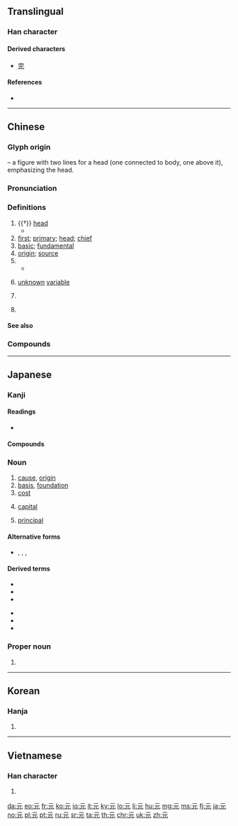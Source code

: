 {{character info/new}}
{{also|示|亓}}
==Translingual==
{{stroke order}}

===Han character===
{{Han char|rn=10|rad=儿|as=02|sn=4|four=10211|canj=MMU|ids=⿱二儿}}

====Derived characters====
* [[完]]

====References====
* {{Han ref|kx=0123.060|dkj=01340|dj=0258.030|hdz=10264.060|uh=5143}}

----

==Chinese==
{{zh-forms}}

===Glyph origin===
{{Han etyl}}
{{liushu|p}} – a figure with two lines {{zh-l|*二}} for a head (one connected to body, one above it), emphasizing the head.

===Pronunciation===
{{zh-pron
|m=yuán
|c=jyun4
|h=pfs=ngièn/ngiàn
|md=nguòng
|mn=goân
|mn-t=nguêng5/nguang5/ngang5
|mn-t_note=ngang5 - used in {{zh-l|*開元}}
|w=3nyoe,3hhyoe
|mc=y
|oc=y
|ma=y
|cat=n,a,pn,cls
}}

===Definitions===
{{zh-hanzi}}

# {{†}} [[head]]
#* {{zh-syn|頭}}
# [[first]]; [[primary]]; [[head]]; [[chief]]
# [[basic]]; [[fundamental]]
# [[origin]]; [[source]]
# {{zh-classifier|[[yuan]] or [[dollar]]s}}
#* {{zh-syn|圓}}
# {{lb|zh|mathematics}} [[unknown]] [[variable]]
# {{zh-div|朝}} {{w|Yuan Dynasty}}
# {{surname|lang=zh}}

====See also====
{{zh-Chinese dynasties}}

===Compounds===
{{zh-der|元寶|元旦|元件|元老|元年|元配|元氣|元日|元首|元帥|元素|元素符號|元宵|元宵節|元凶|元勳|元魚|元月|一元|一元化|一元大武|一元復始|一元論|一元酸|七元|三元|三元及第|三元合金|三朝元老|上元|上元節|下元|下元節|中元|中元普渡|中元節|中狀元|主元音|乾元|二元論|二元運算|二元酸|五燈會元|亞元|位元|位元組|低元音|住宅單元|倪元璐|傷元氣|元世祖|元元|元元本本|元功|元勛|元化|元史|元后|元君|元命|元和|元和腳|元和體|元四大家|元因|元士|元夜|元太宗|元太祖|元好問|元妃|元始|元始天尊|元子|元宰|元寶楓|元尚篇|元微之|元惡|元惡大奸|元惡大憝|元戎|元智大學|元曲|元書紙|元會|元服|元朝|元本|元燈|元生代|元白|元祕史|元神|元稹|元精|元結|元緒|元老院|元聖|元色|元謀猿人|元辰|元雜劇|元音|元麥|元龍高臥|光電元件|八元|公元|冊府元龜|分渾元|前元音|包元兒|化學元素|半低元音|半元音|半合元音|半閉元音|半開元音|半高元音|南元|合口元音|合金元素|喪元|單元|單元劇|單元音|圓脣元音|坤元|壓倒元白|壽元|夏元瑜|多元化|多元性|多元論|大三元|大元帥|大春元|大秋元|大經元|太元|央元音|字元|宋元學案|尖元音|展脣元音|後元音|復元|微量元素|戴表元|捲舌元音|掄元|控制單元|搖元宵|改元|數元|新元史|新紀元|易元吉|春元演習|晉元帝|曆元|會元|未知元|朱元璋|李元簇|柳宗元|案元|梁元帝|標準元音|歐元|歐洲美元|歸元|殿元|汪元量|油元|泰元|混元|渾元|狀元|狀元及第|狀元籌|狀元紅|狀元餅|當元|省元|真元|萬元戶|稀土元素|程元振|糕元寶|紀元|經元|美元|腎元|膠元蛋白|舌尖元音|舌面元音|華元|蔡元培|虎體元斑|補元氣|複元音|複合元音|西元|西曆紀元|解元|記憶單元|謝晉元|貢元|趙元任|趙元昊|連中三元|還元返本|鄭元和|酈道元|重元素|金屬元素|鉤元提要|銀元|開元|開元禮|開元通寶|開元錄|開元雜報|開口元音|開國元勛|關元|阮元|降元音|隱生元|顏元|顯生元|養元|高元音|黎元|黎元洪|鼎元|鼎元之分|鼻化元音}}

{{zh-cat|Beginning|Money}}

----

==Japanese==

===Kanji===
{{ja-kanji|grade=2|rs=儿02}}

====Readings====
* {{ja-readings
|goon=[[ごん]] (gon)
|kanon=[[げん]] (gen)
|toon=[[がん]] (gan)
|kun=[[もと]] (moto), [[こうべ]] (kōbe)}}

====Compounds====
{{der5|lang=ja|{{ja-l|元気}}
|{{ja-l|元凶}}
|{{ja-l|元金}}
|{{ja-l|元号}}
|{{ja-l|元日}}
|{{ja-l|元首}}
|{{ja-l|元帥}}
|{{ja-l|元祖}}
|{{ja-l|元素}}
|{{ja-l|元旦}}
|{{ja-l|元朝}}
|{{ja-l|元服}}
|{{ja-l|元本}}
|{{ja-l|元来}}
|{{ja-l|元悪}}
|{{ja-l|元価}}
|{{ja-l|元兇}}
|{{ja-l|元勲}}
|{{ja-l|元軍}}
|{{ja-l|元々}}, {{ja-l|元元}}
|{{ja-l|元高}}
|{{ja-l|元三}}
|{{ja-l|元始}}
|{{ja-l|元手}}
|{{ja-l|元鞘}}
|{{ja-l|元職}}
|{{ja-l|元栓}}
|{{ja-l|元値}}
|{{ja-l|元帳}}
|{{ja-l|元締}}
|{{ja-l|元入金}}
|{{ja-l|元年}}
|{{ja-l|元標}}
|{{ja-l|元方}}
|{{ja-l|元利}}
|{{ja-l|元老}}
|{{ja-l|元禄}}
|{{ja-l|元寇}}
|{{ja-l|お手元}}, {{ja-l|御手元}}
}}

{{ja-kanjitab|もと|yomi=k}}

===Noun===
{{ja-noun|もと}}

# [[cause]], [[origin]]
# [[basis]], [[foundation]]
# [[cost]]
#: {{ja-usex|元がとれる|もと が とれる|to be able to cover the cost}}
# {{lb|ja|finance|sort=もと}} [[capital]]
# [[principal]]

====Alternative forms====
* {{l|ja|本}}, {{l|ja|原}}, {{l|ja|基}}, {{l|ja|素}}

====Derived terms====
{{der-top}}
* {{l|ja|もとに}}
* {{l|ja|元は}}
* {{l|ja|元より}}
{{der-mid}}
* {{l|ja|元売り}}
* {{l|ja|元結い}}
* {{l|ja|元通り}}
{{der-bottom}}

===Proper noun===
{{ja-pos|はじめ|proper}}

# {{given name|male|lang=ja|sort=はじめ}}

----

==Korean==

===Hanja===
{{ko-hanja|hangeul=원|eumhun=으뜸|mr=wŏn}}

# {{defn|lang=ko|sort=儿02}}

----

==Vietnamese==

===Han character===
{{vi-hantu|[[nguyên]], [[nguyễn]]|rs=儿02}}

# {{defn|lang=vi|sort=儿02}}

[[da:元]]
[[eo:元]]
[[fr:元]]
[[ko:元]]
[[io:元]]
[[it:元]]
[[ky:元]]
[[lo:元]]
[[li:元]]
[[hu:元]]
[[mg:元]]
[[ms:元]]
[[fj:元]]
[[ja:元]]
[[no:元]]
[[pl:元]]
[[pt:元]]
[[ru:元]]
[[sr:元]]
[[ta:元]]
[[th:元]]
[[chr:元]]
[[uk:元]]
[[zh:元]]
